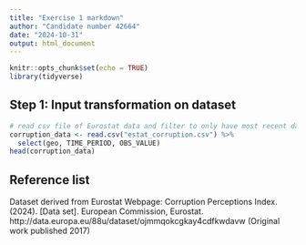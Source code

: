 ```yaml
---
title: "Exercise 1 markdown"
author: "Candidate number 42664"
date: "2024-10-31"
output: html_document
---
```


```r
knitr::opts_chunk$set(echo = TRUE)
library(tidyverse)
```

## Step 1: Input transformation on dataset

```r
# read csv file of Eurostat data and filter to only have most recent data (year 2023) and store as corruption_data
corruption_data <- read.csv("estat_corruption.csv") %>%
  select(geo, TIME_PERIOD, OBS_VALUE)
head(corruption_data)
```

## Reference list

Dataset derived from Eurostat Webpage: 
Corruption Perceptions Index. (2024). [Data set]. European Commission, Eurostat. http://data.europa.eu/88u/dataset/ojmmqokcgkay4cdfkwdavw (Original work published 2017)
